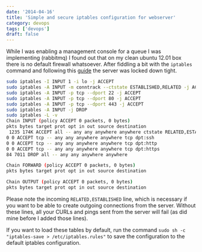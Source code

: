 ```yaml
---
date: '2014-04-16'
title: 'Simple and secure iptables configuration for webserver'
category: devops
tags: ['devops']
draft: false
---
```


While I was enabling a management console for a queue I was implementing (rabbitmq) I found out that on my clean ubuntu 12.01 box there is no default firewall whatsoever. After fiddling a bit with the `iptables` command and following this [guide](https://help.ubuntu.com/community/IptablesHowTo) the server was locked down tight.

```bash
sudo iptables -I INPUT 1 -i lo -j ACCEPT
sudo iptables -A INPUT -m conntrack --ctstate ESTABLISHED,RELATED -j ACCEPT
sudo iptables -A INPUT -p tcp --dport 22 -j ACCEPT
sudo iptables -A INPUT -p tcp --dport 80 -j ACCEPT
sudo iptables -A INPUT -p tcp --dport 443 -j ACCEPT
sudo iptables -A INPUT -j DROP
sudo iptables -L -v
Chain INPUT (policy ACCEPT 0 packets, 0 bytes)
pkts bytes target prot opt in out source destination
 1235 174K ACCEPT all -- any any anywhere anywhere ctstate RELATED,ESTABLISHED
0 0 ACCEPT tcp -- any any anywhere anywhere tcp dpt:ssh
0 0 ACCEPT tcp -- any any anywhere anywhere tcp dpt:http
0 0 ACCEPT tcp -- any any anywhere anywhere tcp dpt:https
84 7011 DROP all -- any any anywhere anywhere

Chain FORWARD (policy ACCEPT 0 packets, 0 bytes)
pkts bytes target prot opt in out source destination

Chain OUTPUT (policy ACCEPT 0 packets, 0 bytes)
pkts bytes target prot opt in out source destination
```

Please note the incoming `RELATED,ESTABLISHED` line, which is necessary if you want to be able to create outgoing connections from the server. Without these lines, all your CURLs and pings sent from the server will fail (as did mine before I added those lines).

If you want to load these tables by default, run the command `sudo sh -c "iptables-save > /etc/iptables.rules"` to save the configuration to the default iptables configuration.
